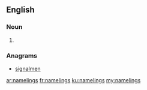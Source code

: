 ==English==

===Noun===
{{head|en}}

# {{plural of|nameling}}

===Anagrams===
* [[signalmen#English|signalmen]]

[[ar:namelings]]
[[fr:namelings]]
[[ku:namelings]]
[[my:namelings]]
